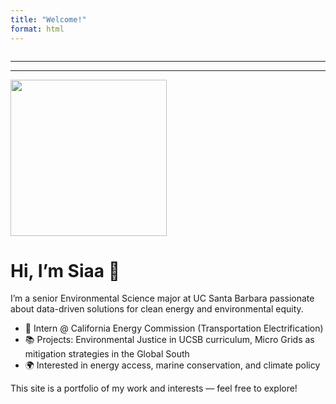 ```yaml
---
title: "Welcome!"
format: html
---
```


```{}
```

---

---

![](images/siaa.jpeg){width="250px"}

# Hi, I’m Siaa 👋

I’m a senior Environmental Science major at UC Santa Barbara passionate about data-driven solutions for clean energy and environmental equity.

-   🌱 Intern \@ California Energy Commission (Transportation Electrification)
-   📚 Projects: Environmental Justice in UCSB curriculum, Micro Grids as mitigation strategies in the Global South
-   🌍 Interested in energy access, marine conservation, and climate policy

This site is a portfolio of my work and interests — feel free to explore!
